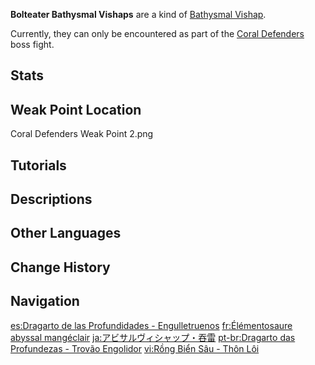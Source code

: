 {{Enemy Infobox
|image    = Enemy Bolteater Bathysmal Vishap.png
|type     = Special Enemies
|family   = Mystical Beasts
|group    = Bathysmal Vishaps
|location = 
|dmgtype  = Physical
|dmgtype2 = Electro
|weakpoint = yes
}}
'''Bolteater Bathysmal Vishaps''' are a kind of [[Bathysmal Vishap]].

Currently, they can only be encountered as part of the [[Coral Defenders]] boss fight.

==Stats==
{{Enemy Stats
|phys_res    = 30%
|electro_res = 30%

|hp_ratio  = 12
|hp_type   = 2
|atk_ratio = 5
}}

==Weak Point Location==
<gallery>
Coral Defenders Weak Point 2.png
</gallery>

==Tutorials==
{{Tutorial|Bolteater Bathysmal Vishap}}

==Descriptions==
{{Description|A vishap that dwells deep beneath the oceans. Due to certain social adaptations, it has manifested a form aligned with the Electro element.<br>Following the fading of the [[Seven Sovereigns]]' power, a new generation of Sovereigns is presently being born. But now that the Bathysmal Vishaps have evolved in this manner, they have lost their purity. As such, the [[Dragon of Water]] will no longer be born from among their ranks. Prophecy holds that the new Dragon of Water will definitely descend in [[Neuvillette|the form of a human]].|[[Archive]], before {{Quest|Finale}}}}
{{Description|A vishap that dwells deep beneath the abyssal depths. Due to the social division of labor, it has manifested a form aligned with the Electro element.<br>Following the demise of the Ancient Seven Sovereigns, a new generation of Sovereigns is presently being born. But now that the Bathysmal Vishaps have evolved in this manner, they have lost their purity. As such, the Dragon of Water will no longer be born from among their ranks. Prophecy holds that the new Dragon of Water will descend in the form of a human...<br>Though the Dragons of Water that have returned to their complete form still see them as one of their own, they are closer to another race. Perhaps they figured that it is better to be closer to humans, since they chose to work with them, or perhaps they see their potential...|Archive, after {{Quest|Finale}}}}

==Other Languages==
{{Other Languages
|en      = Bolteater Bathysmal Vishap
|zhs     = 深海龙蜥・吞雷
|zhs_rm  = Shēnhǎi Lóngxī - Tūn Léi
|zht     = 深海龍蜥・吞雷
|zht_rm  = Shēnhǎi Lóngxī - Tūn Léi
|zh_tl   = Deep Sea {{Lex|Vishap|zh}} - Thunder Swallowing
|ja      = アビサルヴィシャップ・吞雷
|ja_rm   = Abisaru Vishappu - Donrai{{Assumed}}
|ja_tl   = Abyssal Vishap - Thunder-Swallower
|ko      = 번개를 삼키는 {{tt|심해|深海}} {{tt|용|龍}} 도마뱀
|ko_tl   = Lightning-Swallowing Abyssal {{Lex|Vishap|ko}}
|es      = Dragarto de las Profundidades - Engulletruenos
|es_tl   = {{Lex|Vishap|es}} of the Depths - Thunderswallower
|fr      = Élémentosaure abyssal mangéclair
|fr_tl   = Lightning-Eating Abyssal {{Lex|Vishap|fr}}
|ru      = Вишап глубин: Громоглот
|ru_tl   = Vishap of the Depths: Thunder-Swallower
|ru_note = {{ru|Громоглот}} is a compound word made of the noun {{ru|гром|tl=thunder; thunderbolt}} and the verb {{ru|глотать|tl=to swallow,}} joined by the interfix "{{ru|-о-}}."
|th      = Bolteater Bathysmal Vishap
|vi      = Rồng Biển Sâu - Thôn Lôi
|vi_tl   = Deep Sea {{Lex|Vishap|vi}} - Thunder-Swallowing
|de      = Tiefsee Drachenechse – Donnerverschlinger
|de_tl   = Deep Sea {{Lex|Vishap|de}} - Thunder-Devourer
|id      = Bolteater Bathysmal Vishap
|pt      = Dragarto das Profundezas: Trovão Engolidor
|pt_tl   = <!--use {{Lex|Vishap|pt}}-->
|tr      = Yıldırımyutan Su Ejderi
|tr_tl   = 
|it      = Elementosauro abissale Divoratuono
|it_tl   = Abyssal {{Lex|Vishap|it}} Thunder-Devourer
}}

==Change History==
{{Change History|2.4}}

==Navigation==
{{Enemy Navbox|Special}}

[[es:Dragarto de las Profundidades - Engulletruenos]]
[[fr:Élémentosaure abyssal mangéclair]]
[[ja:アビサルヴィシャップ・吞雷]]
[[pt-br:Dragarto das Profundezas - Trovão Engolidor]]
[[vi:Rồng Biển Sâu - Thôn Lôi]]